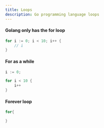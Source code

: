 ```yaml
---
title: Loops
description: Go programming language loops
---
```



<RollButton />

#### Golang only has the for loop

```go
for i := 0; i < 10; i++ {
    // i
}
```

#### For as a while

<Callout title="The first and third parameters are ommitable"></Callout>

```go
i := 0;

for i < 10 {
    i++
}
```

#### Forever loop

```go
for{

}

```
